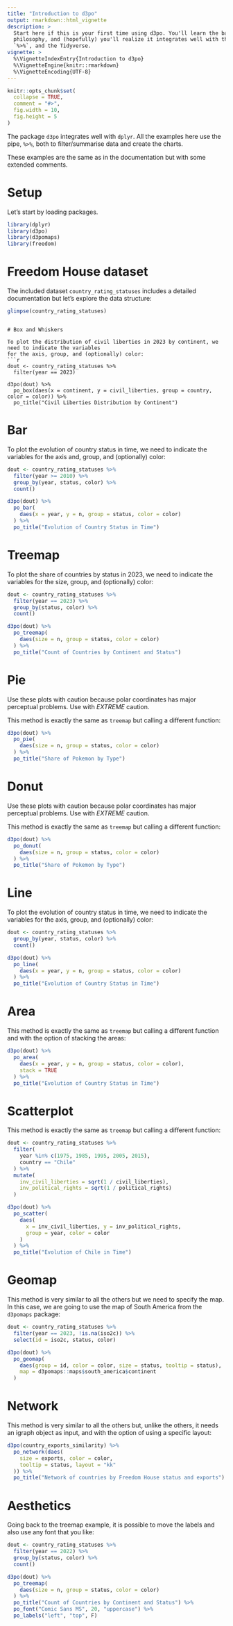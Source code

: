 ```yaml
---
title: "Introduction to d3po"
output: rmarkdown::html_vignette
description: >
  Start here if this is your first time using d3po. You'll learn the basic   
  philosophy, and (hopefully) you'll realize it integrates well with the pipe, 
  `%>%`, and the Tidyverse.
vignette: >
  %\VignetteIndexEntry{Introduction to d3po}
  %\VignetteEngine{knitr::rmarkdown}
  %\VignetteEncoding{UTF-8}
---
```


```r
knitr::opts_chunk$set(
  collapse = TRUE,
  comment = "#>",
  fig.width = 10,
  fig.height = 5
)
```

The package `d3po` integrates well with `dplyr`. All the examples here use the 
pipe, `%>%`, both to filter/summarise data and create the charts.

These examples are the same as in the documentation but with some extended comments.

# Setup

Let's start by loading packages.

```r
library(dplyr)
library(d3po)
library(d3pomaps)
library(freedom)
```

# Freedom House dataset

The included dataset `country_rating_statuses` includes a detailed documentation but let's explore the data structure:
```r
glimpse(country_rating_statuses)
```
```

# Box and Whiskers

To plot the distribution of civil liberties in 2023 by continent, we need to indicate the variables 
for the axis, group, and (optionally) color:
```r
dout <- country_rating_statuses %>%
  filter(year == 2023)

d3po(dout) %>%
  po_box(daes(x = continent, y = civil_liberties, group = country, color = color)) %>%
  po_title("Civil Liberties Distribution by Continent")
```

# Bar

To plot the evolution of country status in time, we need to indicate the variables for the axis
and, group, and (optionally) color:
```r
dout <- country_rating_statuses %>%
  filter(year >= 2010) %>%
  group_by(year, status, color) %>%
  count()

d3po(dout) %>%
  po_bar(
    daes(x = year, y = n, group = status, color = color)
  ) %>%
  po_title("Evolution of Country Status in Time")
```

# Treemap

To plot the share of countries by status in 2023, we need to indicate the variables for the
size, group, and (optionally) color:
```r
dout <- country_rating_statuses %>%
  filter(year == 2023) %>%
  group_by(status, color) %>%
  count()

d3po(dout) %>%
  po_treemap(
    daes(size = n, group = status, color = color)
  ) %>%
  po_title("Count of Countries by Continent and Status")
```

# Pie

Use these plots with caution because polar coordinates has major perceptual 
problems. Use with *EXTREME* caution.

This method is exactly the same as `treemap` but calling a different function:
```r
d3po(dout) %>%
  po_pie(
    daes(size = n, group = status, color = color)
  ) %>%
  po_title("Share of Pokemon by Type")
```

# Donut

Use these plots with caution because polar coordinates has major perceptual 
problems. Use with *EXTREME* caution.

This method is exactly the same as `treemap` but calling a different function:
```r
d3po(dout) %>%
  po_donut(
    daes(size = n, group = status, color = color)
  ) %>%
  po_title("Share of Pokemon by Type")
```

# Line

To plot the evolution of country status in time, we need to indicate the variables for the axis, group, and (optionally) color:
```r
dout <- country_rating_statuses %>%
  group_by(year, status, color) %>%
  count()

d3po(dout) %>%
  po_line(
    daes(x = year, y = n, group = status, color = color)
  ) %>%
  po_title("Evolution of Country Status in Time")
```

# Area

This method is exactly the same as `treemap` but calling a different function and
with the option of stacking the areas:
```r
d3po(dout) %>%
  po_area(
    daes(x = year, y = n, group = status, color = color),
    stack = TRUE
  ) %>%
  po_title("Evolution of Country Status in Time")
```

# Scatterplot

This method is exactly the same as `treemap` but calling a different function:
```r
dout <- country_rating_statuses %>%
  filter(
    year %in% c(1975, 1985, 1995, 2005, 2015),
    country == "Chile"
  ) %>%
  mutate(
    inv_civil_liberties = sqrt(1 / civil_liberties),
    inv_political_rights = sqrt(1 / political_rights)
  )

d3po(dout) %>%
  po_scatter(
    daes(
      x = inv_civil_liberties, y = inv_political_rights,
      group = year, color = color
    )
  ) %>%
  po_title("Evolution of Chile in Time")
```

# Geomap

This method is very similar to all the others but we need to specify the map.
In this case, we are going to use the map of South America from the `d3pomaps`
package:
```r
dout <- country_rating_statuses %>%
  filter(year == 2023, !is.na(iso2c)) %>%
  select(id = iso2c, status, color)

d3po(dout) %>%
  po_geomap(
    daes(group = id, color = color, size = status, tooltip = status),
    map = d3pomaps::maps$south_america$continent
  )
```

# Network

This method is very similar to all the others but, unlike the others, 
it needs an igraph object as input, and with the option of using a specific
layout:
```r
d3po(country_exports_similarity) %>%
  po_network(daes(
    size = exports, color = color,
    tooltip = status, layout = "kk"
  )) %>%
  po_title("Network of countries by Freedom House status and exports")
```

# Aesthetics

Going back to the treemap example, it is possible to move the labels and
also use any font that you like:
```r
dout <- country_rating_statuses %>%
  filter(year == 2022) %>%
  group_by(status, color) %>%
  count()

d3po(dout) %>%
  po_treemap(
    daes(size = n, group = status, color = color)
  ) %>%
  po_title("Count of Countries by Continent and Status") %>%
  po_font("Comic Sans MS", 20, "uppercase") %>%
  po_labels("left", "top", F)
```
